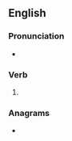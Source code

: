 ==English==

===Pronunciation===
* {{IPA|/kɹuːnz/|lang=en}}

===Verb===
{{head|en|verb form}}

# {{en-third-person singular of|croon}}

===Anagrams===
* {{anagrams|en|a=cnoors|Corson|Cronos|r'coons|roscón}}